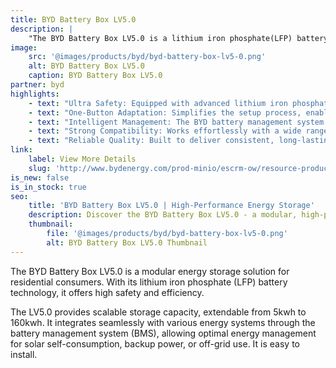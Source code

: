 ```yaml
---
title: BYD Battery Box LV5.0
description: |
    "The BYD Battery Box LV5.0 is a lithium iron phosphate(LFP) battery module designed for residential energy storage solutions."
image:
    src: '@images/products/byd/byd-battery-box-lv5-0.png'
    alt: BYD Battery Box LV5.0
    caption: BYD Battery Box LV5.0
partner: byd
highlights:
    - text: "Ultra Safety: Equipped with advanced lithium iron phosphate (LFP) technology, ensuring the highest level of safety and stability. Flexibility: Its scalable"
    - text: "One-Button Adaptation: Simplifies the setup process, enabling quick and seamless integration with your energy system."
    - text: "Intelligent Management: The BYD battery management system optimises performance and extends battery life."
    - text: "Strong Compatibility: Works effortlessly with a wide range of energy systems."
    - text: "Reliable Quality: Built to deliver consistent, long-lasting efficient performance."
link:
    label: View More Details
    slug: 'http://www.bydenergy.com/prod-minio/escrm-ow/resource-product-category/product-category-resource-en/2910/Datasheet_Battery-Box%20LV5.0.pdf'
is_new: false
is_in_stock: true
seo:
    title: 'BYD Battery Box LV5.0 | High-Performance Energy Storage'
    description: Discover the BYD Battery Box LV5.0 - a modular, high-performance energy storage solution for residential and commercial applications.
    thumbnail:
        file: '@images/products/byd/byd-battery-box-lv5-0.png'
        alt: BYD Battery Box LV5.0 Thumbnail
---
```


The BYD Battery Box LV5.0 is a modular energy storage solution for residential consumers. With its lithium iron phosphate (LFP) battery technology, it offers high safety and efficiency.

The LV5.0 provides scalable storage capacity, extendable from 5kwh to 160kwh. It integrates seamlessly with various energy systems through the battery management system (BMS), allowing optimal energy management for solar self-consumption, backup power, or off-grid use. It is easy to install.